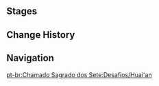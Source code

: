 {{Description|Certified player [[Huai'an]]. The innkeeper at Wangshu Inn and the husband of the boss. They say that he is as good at cards as he is at martial arts. A guest once suggested that the one to beat the innkeeper should be absolved of their payment for the night's stay, but none have succeeded in earning that exemption thus far...|[[Map]] description}}
{{Genius Invokation TCG Character Stages Intro}}

==Stages==
{{Genius Invokation TCG Stages/Detailed|Huai'an}}

==Change History==
{{Change History|3.7}}

==Navigation==
{{Genius Invokation TCG Stages Navbox}}

[[pt-br:Chamado Sagrado dos Sete:Desafios/Huai'an]]